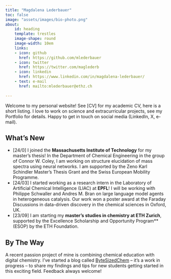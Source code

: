 ```yaml
---
title: "Magdalena Lederbauer"
toc: false
image: "assets/images/bio-photo.png"
about:
    id: heading
    template: trestles
    image-shape: round
    image-width: 10em
    links:
    - icon: github
      href: https://github.com/mlederbauer
    - icon: twitter
      href: https://twitter.com/maglederb
    - icon: linkedin
      href: https://www.linkedin.com/in/magdalena-lederbauer/
    - text: e-mail
      href: mailto:mlederbauer@ethz.ch
 
---
```



:::{#heading}

Welcome to my personal website!
See [CV] for my academic CV, here is a short listing. I love to work on science and extracurricular projects, see my Portfolio for details. Happy to get in touch on social media (LinkedIn, X, e-mail).

:::



## What's New

* [24/0] I joined the **Massachusetts Institute of Technology** for my master's thesis! In the Department of Chemical Engineering in the group of Connor W. Coley, I am working on structure elucidation of mass spectra using neural networks. I am supported by the Zeno Karl Schindler Master's Thesis Grant and the Swiss European Mobility Programme.
* [24/03] I started working as a research intern in the Laboratory of Artificial Chemical Intelligence (LIAC) at **EPFL**! I will be working with Philippe Schwaller and Andres M. Bran on large language model agents in
heterogeneous catalysis. Our work won a poster award at the Faraday Discussions in data-driven discovery in the chemical sciences in Oxford, UK.
* [23/09] I am starting my **master's studies in chemistry at ETH Zurich**, supported by the Excellence Scholarship and Opportunity Program** (ESOP) by the ETH Foundation.

## By The Way

A recent passion project of mine is combining chemical education with digital chemistry. I've started a blog called [ByteSizedChem](https://bytesizedchem.com)  – it's a work in progress – to share my findings and tips for new students getting started in this exciting field. Feedback always welcome!
